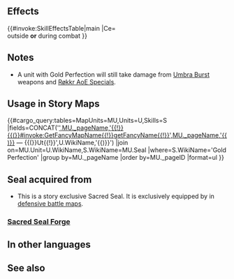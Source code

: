 {{Passive
|name=Gold Perfection
|type=S
|exclusive=0
|canUseWeapon={{WeaponList|All}}
|canUseMove={{MoveList|All}}
|properties=enemy_only
|1name=Gold Perfection
|1tagid=SID_完全なる黄金
|1effect=Reduces damage dealt to unit to 0.
|1cost=0
}}
==Effects==
{{#invoke:SkillEffectsTable|main
|Ce={{Eft|Prevent Damage}}<br>outside '''or''' during combat
}}
==Notes==
* A unit with Gold Perfection will still take damage from [[Umbra Burst]] weapons and [[Røkkr AoE Specials]].
==Usage in Story Maps==
{{#cargo_query:tables=MapUnits=MU,Units=U,Skills=S
|fields=CONCAT('[[',MU._pageName,'{{!}}{{(}}#invoke:GetFancyMapName{{!}}getFancyName{{!}}',MU._pageName,'{{)}}]] — {{(}}Ut{{!}}',U.WikiName,'{{)}}')
|join on=MU.Unit=U.WikiName,S.WikiName=MU.Seal
|where=S.WikiName='Gold Perfection'
|group by=MU._pageName
|order by=MU._pageID
|format=ul
}}
==Seal acquired from==
* This is a story exclusive Sacred Seal. It is exclusively equipped by {{Ht|Gullveig: Golden Seer}} in [[:Category:Defensive battle maps|defensive battle maps]].
===[[Sacred Seal Forge]]===
{{SealCosts
|seals=Gold Perfection
|badgeColor=-
|costs1=-
}}
==In other languages==
{{OtherLanguages
|japanese=完全なる黄金
|german=Gold. Perfektion
|spanishEU=Excelencia áurea
|spanishLA=Excelencia áurea
|french=Perfection dorée
|italian=Perfezione aurea
|chineseTW=完美的黃金
|portuguese=Perfeição áurea
}}
==See also==
{{See also skills|cond=Description LIKE '%Reduces damage dealt to unit to 0.%'}}
{{Seals Navbox}}